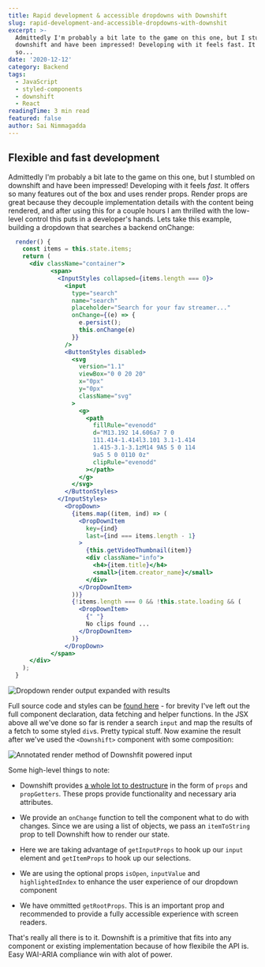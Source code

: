 ```yaml
---
title: Rapid development & accessible dropdowns with Downshift
slug: rapid-development-and-accessible-dropdowns-with-downshit
excerpt: >-
  Admittedly I'm probably a bit late to the game on this one, but I stumbled on
  downshift and have been impressed! Developing with it feels fast. It offers
  so...
date: '2020-12-12'
category: Backend
tags:
  - JavaScript
  - styled-components
  - downshift
  - React
readingTime: 3 min read
featured: false
author: Sai Nimmagadda
---
```


## Flexible and fast development

Admittedly I'm probably a bit late to the game on this one, but I stumbled on downshift and have been impressed! Developing with it feels _fast_. It offers so many features out of the box and uses render props. Render props are great because they decouple implementation details with the content being rendered, and after using this for a couple hours I am thrilled with the low-level control this puts in a developer's hands. Lets take this example, building a dropdown that searches a backend onChange:

```jsx
  render() {
    const items = this.state.items;
    return (
      <div className="container">
            <span>
              <InputStyles collapsed={items.length === 0}>
                <input
                  type="search"
                  name="search"
                  placeholder="Search for your fav streamer..."
                  onChange={(e) => {
                    e.persist();
                    this.onChange(e)
                  }}
                />
                <ButtonStyles disabled>
                  <svg
                    version="1.1"
                    viewBox="0 0 20 20"
                    x="0px"
                    y="0px"
                    className="svg"
                  >
                    <g>
                      <path
                        fillRule="evenodd"
                        d="M13.192 14.606a7 7 0
                        111.414-1.414l3.101 3.1-1.414
                        1.415-3.1-3.1zM14 9A5 5 0 114
                        9a5 5 0 0110 0z"
                        clipRule="evenodd"
                      ></path>
                    </g>
                  </svg>
                </ButtonStyles>
              </InputStyles>
                <DropDown>
                  {items.map((item, ind) => (
                    <DropDownItem
                      key={ind}
                      last={ind === items.length - 1}
                    >
                      {this.getVideoThumbnail(item)}
                      <div className="info">
                        <h4>{item.title}</h4>
                        <small>{item.creator_name}</small>
                      </div>
                    </DropDownItem>
                  ))}
                  {!items.length === 0 && !this.state.loading && (
                    <DropDownItem>
                      {" "}
                      No clips found ...
                    </DropDownItem>
                  )}
                </DropDown>
            </span>
      </div>
    );
  }
```

![Dropdown render output expanded with results](/images/articles/before.png)

Full source code and styles can be [found here](https://github.com/funsaized/downshift-twitch-clips-search) - for brevity I've left out the full component declaration, data fetching and helper functions. In the JSX above all we've done so far is render a search `input` and map the results of a fetch to some styled `div`s. Pretty typical stuff. Now examine the result after we've used the `<Downshift>` component with some composition:

![Annotated render method of Downshfit powered input](/images/articles/afterdownshift.png)

Some high-level things to note:

-   Downshift provides [a whole lot to destructure](https://github.com/downshift-js/downshift#advanced-props) in the form of `props` and `propGetters`. These props provide functionality and necessary aria attributes.

-   We provide an `onChange` function to tell the component what to do with changes. Since we are using a list of objects, we pass an `itemToString` prop to tell Downshift how to render our state.

-   Here we are taking advantage of `getInputProps` to hook up our `input` element and `getItemProps` to hook up our selections.

-   We are using the optional props `isOpen`, `inputValue` and `highlightedIndex` to enhance the user experience of our dropdown component

-   We have ommitted `getRootProps`. This is an important prop and recommended to provide a fully accessible experience with screen readers.

That's really all there is to it. Downshift is a primitive that fits into any component or existing implementation because of how flexibile the API is. Easy WAI-ARIA compliance win with alot of power.
